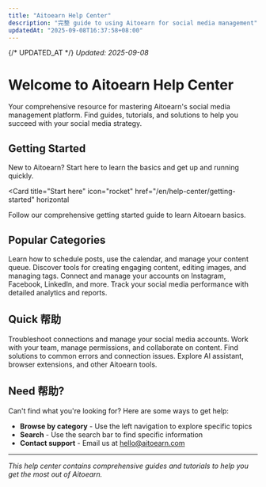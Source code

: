 ```yaml
---
title: "Aitoearn Help Center"
description: "完整 guide to using Aitoearn for social media management"
updatedAt: "2025-09-08T16:37:58+08:00"
---
```

{/* UPDATED_AT */}
_Updated: 2025-09-08_

# Welcome to Aitoearn Help Center

Your comprehensive resource for mastering Aitoearn's social media management platform. Find guides, tutorials, and solutions to help you succeed with your social media strategy.

## Getting Started

New to Aitoearn? Start here to learn the basics and get up and running quickly.

<Card
  title="Start here"
  icon="rocket"
  href="/en/help-center/getting-started"
  horizontal
>
  Follow our comprehensive getting started guide to learn Aitoearn basics.
</Card>

## Popular Categories

<Columns cols={2}>
  <Card
    title="Publishing"
    icon="calendar"
    href="/en/help-center/publishing"
  >
    Learn how to schedule posts, use the calendar, and manage your content queue.
  </Card>
  <Card
    title="Content Creation"
    icon="pen-to-square"
    href="/en/help-center/content-creation"
  >
    Discover tools for creating engaging content, editing images, and managing tags.
  </Card>
  <Card
    title="Social Platforms"
    icon="share-nodes"
    href="/en/help-center/social-platforms"
  >
    Connect and manage your accounts on Instagram, Facebook, LinkedIn, and more.
  </Card>
  <Card
    title="Analytics"
    icon="chart-line"
    href="/en/help-center/analytics"
  >
    Track your social media performance with detailed analytics and reports.
  </Card>
</Columns>

## Quick 帮助

<Columns cols={2}>
  <Card
    title="Channel Management"
    icon="link"
    href="/en/help-center/channel-management"
  >
    Troubleshoot connections and manage your social media accounts.
  </Card>
  <Card
    title="Team Collaboration"
    icon="users"
    href="/en/help-center/team-collaboration"
  >
    Work with your team, manage permissions, and collaborate on content.
  </Card>
  <Card
    title="Error Library"
    icon="exclamation-triangle"
    href="/en/help-center/error-library"
  >
    Find solutions to common errors and connection issues.
  </Card>
  <Card
    title="Tools & Integrations"
    icon="puzzle-piece"
    href="/en/help-center/tools-integrations"
  >
    Explore AI assistant, browser extensions, and other Aitoearn tools.
  </Card>
</Columns>

## Need 帮助?

Can't find what you're looking for? Here are some ways to get help:

- **Browse by category** - Use the left navigation to explore specific topics
- **Search** - Use the search bar to find specific information
- **Contact support** - Email us at [hello@aitoearn.com](mailto:hello@aitoearn.com)

---

*This help center contains comprehensive guides and tutorials to help you get the most out of Aitoearn.*

